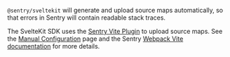 `@sentry/sveltekit` will generate and upload source maps automatically, so that errors in Sentry will contain readable stack traces.

The SvelteKit SDK uses the [Sentry Vite Plugin](https://github.com/getsentry/sentry-javascript-bundler-plugins/blob/main/packages/vite-plugin) to upload source maps. See the [Manual Configuration](../manual-setup/#configure-source-maps-upload) page and the Sentry [Webpack Vite documentation](https://github.com/getsentry/sentry-javascript-bundler-plugins/tree/main/packages/vite-plugin#configuration) for more details.
